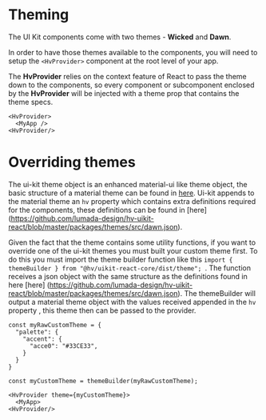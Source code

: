 
<Meta title="Foundation/Theming/Main" />

# Theming

The UI Kit components come with two themes - **Wicked** and **Dawn**.

In order to have those themes available to the components, you will need to setup the `<HvProvider>` component at the root level of your app.

The **HvProvider** relies on the context feature of React to pass the theme down to the components, so every component or subcomponent enclosed by the **HvProvider** will be injected with a theme prop that contains the theme specs.

```
<HvProvider>
  <MyApp />
<HvProvider/>
```

# Overriding themes

The ui-kit theme object is an enhanced material-ui like theme object, 
the basic structure of a material theme can be found in [here](https://material-ui.com/customization/default-theme/). 
Ui-kit appends to the material theme an ```hv``` property which contains extra definitions required for the components,
these definitions can be found in [here] (https://github.com/lumada-design/hv-uikit-react/blob/master/packages/themes/src/dawn.json).

Given the fact that the theme contains some utility functions, if you want to override one of the ui-kit themes you must built your custom theme first.
To do this you must import the theme builder function like this ```import { themeBuilder } from "@hv/uikit-react-core/dist/theme"; ```.
The function receives a json object with the same structure as the definitions found in here [here] (https://github.com/lumada-design/hv-uikit-react/blob/master/packages/themes/src/dawn.json).
The themeBuilder will output a material theme object with the values received appended in the ```hv``` property ,
this theme then can be passed to the provider.

```
const myRawCustomTheme = {
  "palette": {
    "accent": {
      "acce0": "#33CE33",
    }
  }
}

const myCustomTheme = themeBuilder(myRawCustomTheme);

<HvProvider theme={myCustomTheme}>
  <MyApp>
<HvProvider/>
```
